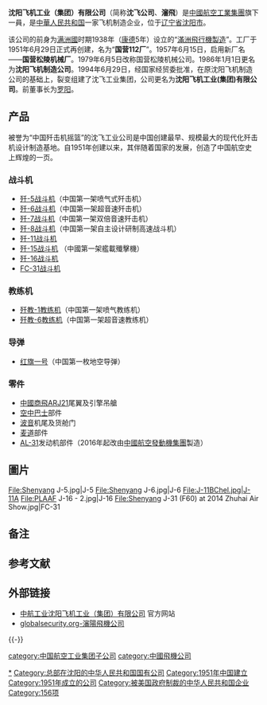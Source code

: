 {{Expand|time=2008-11-26T14:16:45+00:00}}
{{noteTA
|1=zh-hans:沈飞; zh-hant:瀋飛;
}}
{{Infobox company
|name  = 瀋陽飛機工業集團<br/>Shenyang Aircraft Corporation
|logo  = <!-- 檔案不存在 Shenyang Aircraft Corporation Logo 2014.png ，可從英文維基百科取得 -->
|logo_size = 250px
|type  = [[國有企業|國有企業]]
|foundation  = {{start date and age|1951}}
|location  = {{PRC}}[[遼寧省|遼寧省]][[瀋陽市|瀋陽市]]
|area_served = 
|key_people  = 謝根華<ref>{{cite web|last1=Zhang|first1=Hongjian|last2=Ma|first2=Rong|script-title=zh:中航工业沈飞集团董事长谢根华赴宝鸡考察|url=http://sn.ce.cn/gd/201403/07/t20140307_1389145.shtml|website=Chinese Economy (中国经济网)|accessdate=26 December 2014|language=zh|title=存档副本|archive-url=https://web.archive.org/web/20160304035730/http://sn.ce.cn/gd/201403/07/t20140307_1389145.shtml|archive-date=2016-03-04|dead-url=yes}}</ref><br><small>（[[公司主席|公司主席]]）</small>
|industry  = [[國防工業|國防工業]]
|products  = [[軍用航空器|軍用航空器]]
|assets = 
|parent = [[中國航空工業集團|中國航空工業集團]]
|num_employees  = 15,000
|homepage  = [http://www.sac.com.cn/ www.sac.com.cn]
|footnotes =
}}

{{coord|41|51|59.22|N|123|25|29.77|E|region:CN_type:landmark|display=title}}
'''沈阳飞机工业（集团）有限公司'''（简称'''沈飞公司'''、'''瀋飛'''）是[[中國航空工業集團|中國航空工業集團]]旗下一員，是[[中華人民共和国|中華人民共和国]]一家飞机制造企业，位于[[辽宁省|辽宁省]][[沈阳市|沈阳市]]。

该公司的前身为[[满洲國|满洲國]]时期1938年（[[康德_(滿洲)|康德]]5年）设立的“[[滿洲飛行機製造|滿洲飛行機製造]]”。工厂于1951年6月29日正式再创建，名为“'''国营112厂'''”。1957年6月15日，启用新厂名——'''国营松陵机械厂'''。1979年6月5日改称国营松陵机械公司。1986年1月1日更名为'''沈阳飞机制造公司'''。1994年6月29日，经国家经贸委批准，在原沈阳飞机制造公司的基础上，裂变组建了沈飞工业集团，公司更名为'''沈阳飞机工业(集团)有限公司'''。前董事长为[[罗阳_(工程师)|罗阳]]。

==产品==
被誉为“中国歼击机摇篮”的沈飞工业公司是中国创建最早、规模最大的现代化歼击机设计制造基地。自1951年创建以来，其伴随着国家的发展，创造了中国航空史上辉煌的一页。

===战斗机===
* [[歼-5战斗机|歼-5战斗机]]（中国第一架喷气式歼击机）
* [[歼-6战斗机|歼-6战斗机]]（中国第一架超音速歼击机）
* [[歼-7战斗机|歼-7战斗机]]（中国第一架双倍音速歼击机）
* [[歼-8战斗机|歼-8战斗机]]（中国第一架自主设计研制高速战斗机）
* [[歼-11战斗机|歼-11战斗机]]
* [[歼-15战斗机|歼-15战斗机]] （中國第一架艦載殲擊機）
* [[歼-16战斗机|歼-16战斗机]]
* [[FC-31战斗机|FC-31战斗机]]

===教练机===
*[[歼教-1教练机|歼教-1教练机]]（中国第一架喷气教练机）
*[[歼教-6教练机|歼教-6教练机]]（中国第一架超音速教练机）

===导弹===
* [[红旗一号|红旗一号]]（中国第一枚地空导弹）

===零件===
* [[中國商飛ARJ21|中國商飛ARJ21]]尾翼及引擎吊艙
* [[空中巴士|空中巴士]]部件
* [[波音|波音]]机尾及货舱门
* [[麦道|麦道]]部件
* [[AL-31|AL-31]]发动机部件（2016年起改由[[中國航空發動機集團|中國航空發動機集團]]製造）
==圖片==
<gallery>
File:Shenyang J-5.jpg|J-5
File:Shenyang J-6.jpg|J-6
File:J-11BChel.jpg|J-11A
File:PLAAF J-16 - 2.jpg|J-16
File:Shenyang J-31 (F60) at 2014 Zhuhai Air Show.jpg|FC-31
</gallery>

== 备注 ==

{{notelist}}

== 参考文献 ==
{{Reflist}}

== 外部链接 ==
* [https://web.archive.org/web/20070508205602/http://www.sac.com.cn/ 中航工业沈阳飞机工业（集团）有限公司] 官方网站
* [http://www.globalsecurity.org/military/world/china/sac.htm globalsecurity.org-瀋陽飛機公司] {{Wayback|url=http://www.globalsecurity.org/military/world/china/sac.htm |date=20070112080806 }}

{{-}}
{{中国十二大军工集团}}
{{156项重点工程}}

{{DEFAULTSORT:Shenyang Feiji Gongye Jituan}}
[[Category:瀋陽飛機工業|*]]
[[category:中国航空工业集团子公司|category:中国航空工业集团子公司]]
[[category:中國飛機公司|category:中國飛機公司]]
[[Category:总部在沈阳的中华人民共和国国有公司|Category:总部在沈阳的中华人民共和国国有公司]]
[[Category:1951年中国建立|Category:1951年中国建立]]
[[Category:1951年成立的公司|Category:1951年成立的公司]]
[[Category:被美国政府制裁的中华人民共和国企业|Category:被美国政府制裁的中华人民共和国企业]]
[[Category:156项|Category:156项]]